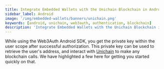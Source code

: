 ```yaml
---
title: Integrate Embedded Wallets with the Unichain Blockchain in Android
sidebar_label: Android
image: '/img/embedded-wallets/banners/unichain.png'
keywords: [android, unichain, web3auth, authentication, blockchain]
description: 'Integrate Embedded Wallets with the Unichain Blockchain in Android | Embedded Wallets'
---
```



<SEO
  title="Integrate Embedded Wallets with the Unichain Blockchain in Android"
  description="Integrate Embedded Wallets with the Unichain Blockchain in Android | Embedded Wallets"
  image="https://docs.metamask.io/img/embedded-wallets/banners/unichain.png"
  slug="/embedded-wallets/connect-blockchain/evm/unichain/android"
/>

While using the Web3Auth Android SDK, you get the private key within the user scope after successful authorization. This private key can be used to retrieve the user's address, and interact with [Unichain](https://www.unichain.org/) to make any blockchain calls. We have highlighted a few here for getting you started quickly on that.

<EVMInteraction />
